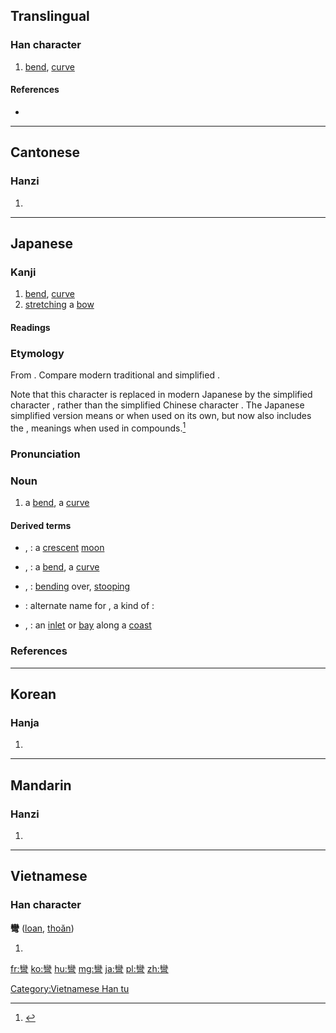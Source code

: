 {{also|弯}}
==Translingual==
{{rfe|lang=mul}}
===Han character===
{{Han char|rn=57|rad=弓|as=19|sn=22|four=2220<sub>7</sub>|canj=女火弓 (VFN)|ids=⿱[[䜌]][[弓]]}}

# [[bend]], [[curve]]

====References====
* {{Han ref|kx=0361.280|dkj=09904|dj=0680.060|hdz=21005.220|uh=5F4E|ud=24398|bh=C573|bd=50547}}

----

==Cantonese==

===Hanzi===
{{yue-hanzi|jyut=[[waan1]]|y=waan1|sim=弯}}

# {{defn|lang=yue|sort=弓19}}

----

==Japanese==

===Kanji===
{{ja-kanji|grade=|rs=弓19}}

# [[bend]], [[curve]]
# [[stretching]] a [[bow]]

====Readings====
{{ja-readings
|goon=[[えん]] (en) {{qualifier|rare}}
|kanon=[[わん]] (wan)
|kun=[[ひく|ひ.く]] ({{ja-l|彎く}}, hi.ku), [[ひきまかなう|ひきまかな.う]] ({{ja-l|彎う}}, hikimakana.u)
}}

===Etymology===
{{ja-kanjitab|わん|yomi=on}}
From {{etyl|ltc|ja|sort=わん}} {{term|lang=ltc|彎|tr=*quan}}.  Compare modern {{etyl|cmn|-}} traditional {{term|lang=cmn|彎}} and simplified {{term|lang=cmn|弯|tr=wān}}.

Note that this character is replaced in modern Japanese by the simplified character {{term|lang=ja|湾|tr=wan}}, rather than the simplified Chinese character {{term|lang=cmn|弯|tr=wān||bend, curve}}.  The Japanese simplified version means {{term|lang=en|bay}} or {{term|lang=en|inlet}} when used on its own, but now also includes the {{term|lang=en|bend}}, {{term|lang=en|curve}} meanings when used in compounds.<ref name="KDJ">{{R:Kokugo Dai Jiten}}</ref>

===Pronunciation===
{{ja-pron|yomi=kanon|acc=1|わん}}

===Noun===
{{ja-noun|わん|shin=湾}}

# a [[bend]], a [[curve]]

====Derived terms====
{{der-top}}
* {{ja-l|彎月}}, {{ja-l|湾月|わんげつ|wangetsu}}: a [[crescent]] [[moon]]
* {{ja-l|彎曲}}, {{ja-l|湾曲|わんきょく|wankyoku}}: a [[bend]], a [[curve]]
* {{ja-l|彎屈}}, {{ja-l|湾屈|わんくつ|wankutsu}}: [[bending]] over, [[stooping]]
* {{ja-l|彎珠|わんじゅ|wanju}}: alternate name for {{term|lang=ja|袴葛|tr=hakamakazura}}, a kind of {{vern|orchid tree}}: {{taxlink|Bauhinia japonica|species|noshow=1}}
* {{ja-l|彎入}}, {{ja-l|湾入|わんにゅう|wannyū}}: an [[inlet]] or [[bay]] along a [[coast]]
{{der-bottom}}

===References===
<references/>

----

==Korean==

===Hanja===
{{ko-hanja|hangeul=만|eumhun=|rv=man|mr=man|y=man}}

# {{defn|lang=ko|sort=弓19}}

----

==Mandarin==

===Hanzi===
{{cmn-hanzi|sim=弯|pin=[[wān]] ([[wan1]])|wg=wan<sup>1</sup>}}

# {{defn|lang=cmn|sort=弓19}}

----

==Vietnamese==

===Han character===
'''彎''' ([[loan]], [[thoăn]])

# {{defn|lang=vi}}

[[Category:Vietnamese Han tu]]

[[fr:彎]]
[[ko:彎]]
[[hu:彎]]
[[mg:彎]]
[[ja:彎]]
[[pl:彎]]
[[zh:彎]]